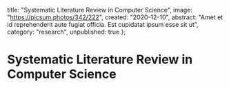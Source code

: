   title: "Systematic Literature Review in Computer Science",
  image: "https://picsum.photos/342/222",
  created: "2020-12-10",
  abstract: "Amet et id reprehenderit aute fugiat officia. Est cupidatat ipsum esse sit ut",
  category: "research",
  unpublished: true
};

# Systematic Literature Review in Computer Science

